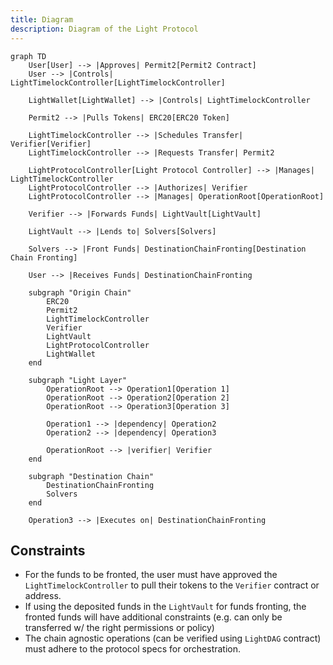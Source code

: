 ```yaml
---
title: Diagram
description: Diagram of the Light Protocol
---
```


```mermaid
graph TD
    User[User] --> |Approves| Permit2[Permit2 Contract]
    User --> |Controls| LightTimelockController[LightTimelockController]

    LightWallet[LightWallet] --> |Controls| LightTimelockController

    Permit2 --> |Pulls Tokens| ERC20[ERC20 Token]

    LightTimelockController --> |Schedules Transfer| Verifier[Verifier]
    LightTimelockController --> |Requests Transfer| Permit2

    LightProtocolController[Light Protocol Controller] --> |Manages| LightTimelockController
    LightProtocolController --> |Authorizes| Verifier
    LightProtocolController --> |Manages| OperationRoot[OperationRoot]

    Verifier --> |Forwards Funds| LightVault[LightVault]

    LightVault --> |Lends to| Solvers[Solvers]

    Solvers --> |Front Funds| DestinationChainFronting[Destination Chain Fronting]

    User --> |Receives Funds| DestinationChainFronting

    subgraph "Origin Chain"
        ERC20
        Permit2
        LightTimelockController
        Verifier
        LightVault
        LightProtocolController
        LightWallet
    end

    subgraph "Light Layer"
        OperationRoot --> Operation1[Operation 1]
        OperationRoot --> Operation2[Operation 2]
        OperationRoot --> Operation3[Operation 3]

        Operation1 --> |dependency| Operation2
        Operation2 --> |dependency| Operation3

        OperationRoot --> |verifier| Verifier
    end

    subgraph "Destination Chain"
        DestinationChainFronting
        Solvers
    end

    Operation3 --> |Executes on| DestinationChainFronting

```

## Constraints

- For the funds to be fronted, the user must have approved the `LightTimelockController` to pull their tokens to the `Verifier` contract or address.
- If using the deposited funds in the `LightVault` for funds fronting, the fronted funds will have additional constraints (e.g. can only be transferred w/ the right permissions or policy)
- The chain agnostic operations (can be verified using `LightDAG` contract) must adhere to the protocol specs for orchestration.
